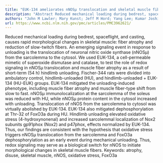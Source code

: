 ```yaml
---
title: "EUK-134 ameliorates nNOSμ translocation and skeletal muscle fiber atrophy during short-term mechanical unloading"
description: "Abstract Reduced mechanical loading during bedrest, spaceflight, and casting, causes rapid morphological changes in skeletal muscle: fiber atrophy and reduction of slow-twitch fibers. An emerging sign..."
authors: "John M Lawler; Mary Kunst; Jeff M Hord; Yang Lee; Kumar Joshi; Rachel E Botchlett; Angelo Ramirez; Daniel A Martinez"
url: https://www.ncbi.nlm.nih.gov/pmc/articles/PMC3962621/
---
```


Reduced mechanical loading during bedrest, spaceflight, and casting, causes rapid morphological changes in skeletal muscle: fiber atrophy and reduction of slow-twitch fibers. An emerging signaling event in response to unloading is the translocation of neuronal nitric oxide synthase (nNOSμ) from the sarcolemma to the cytosol. We used EUK-134, a cell-permeable mimetic of superoxide dismutase and catalase, to test the role of redox signaling in nNOSμ translocation and muscle fiber atrophy as a result of short-term (54 h) hindlimb unloading. Fischer-344 rats were divided into ambulatory control, hindlimb-unloaded (HU), and hindlimb-unloaded + EUK-134 (HU-EUK) groups. EUK-134 mitigated the unloading-induced phenotype, including muscle fiber atrophy and muscle fiber-type shift from slow to fast. nNOSμ immunolocalization at the sarcolemma of the soleus was reduced with HU, while nNOSμ protein content in the cytosol increased with unloading. Translocation of nNOS from the sarcolemma to cytosol was virtually abolished by EUK-134. EUK-134 also mitigated dephosphorylation at Thr-32 of FoxO3a during HU. Hindlimb unloading elevated oxidative stress (4-hydroxynonenal) and increased sarcolemmal localization of Nox2 subunits gp91phox (Nox2) and p47phox, effects normalized by EUK-134. Thus, our findings are consistent with the hypothesis that oxidative stress triggers nNOSμ translocation from the sarcolemma and FoxO3a dephosphorylation as an early event during mechanical unloading. Thus, redox signaling may serve as a biological switch for nNOS to initiate morphological changes in skeletal muscle fibers. Keywords: atrophy, disuse, skeletal muscle, nNOS, oxidative stress, FoxO3a
